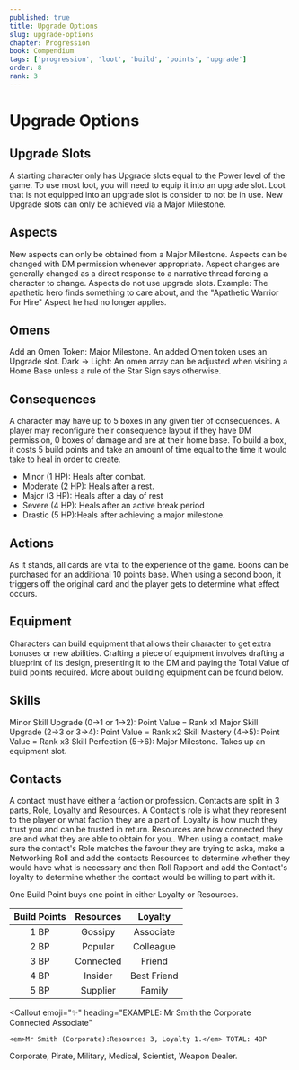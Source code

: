 ```yaml
---
published: true
title: Upgrade Options
slug: upgrade-options
chapter: Progression
book: Compendium
tags: ['progression', 'loot', 'build', 'points', 'upgrade']
order: 8
rank: 3
---
```



# Upgrade Options

## Upgrade Slots

A starting character only has Upgrade slots equal to the Power level of the game. To use most loot, you will need to equip it into an upgrade slot. Loot that is not equipped into an upgrade slot is consider to not be in use. New Upgrade slots can only be achieved via a Major Milestone.

## Aspects

New aspects can only be obtained from a Major Milestone. Aspects can be changed with DM permission whenever appropriate. Aspect changes are generally changed as a direct response to a narrative thread forcing a character to change. Aspects do not use upgrade slots. Example: The apathetic hero finds something to care about, and the "Apathetic Warrior For Hire" Aspect he had no longer applies.

## Omens

Add an Omen Token: Major Milestone. An added Omen token uses an Upgrade slot.
Dark -> Light: An omen array can be adjusted when visiting a Home Base unless a rule of the Star Sign says otherwise.

## Consequences

A character may have up to 5 boxes in any given tier of consequences. A player may reconfigure their consequence layout if they have DM permission, 0 boxes of damage and are at their home base. To build a box, it costs 5 build points and take an amount of time equal to the time it would take to heal in order to create.

-   Minor (1 HP): Heals after combat.
-   Moderate (2 HP): Heals after a rest.
-   Major (3 HP): Heals after a day of rest
-   Severe (4 HP): Heals after an active break period
-   Drastic (5 HP):Heals after achieving a major milestone.

## Actions

As it stands, all cards are vital to the experience of the game.
Boons can be purchased for an additional 10 points base. When using a second boon, it triggers off the original card and the player gets to determine what effect occurs.

## Equipment

Characters can build equipment that allows their character to get extra bonuses or new abilities. Crafting a piece of equipment involves drafting a blueprint of its design, presenting it to the DM and paying the Total Value of build points required. More about building equipment can be found below.

## Skills

Minor Skill Upgrade (0->1 or 1->2): Point Value = Rank x1
Major Skill Upgrade (2->3 or 3->4): Point Value = Rank x2
Skill Mastery (4->5): Point Value = Rank x3
Skill Perfection (5->6): Major Milestone. Takes up an equipment slot.

## Contacts

A contact must have either a faction or profession. Contacts are split in 3 parts, Role, Loyalty and Resources. A Contact's role is what they represent to the player or what faction they are a part of. Loyalty is how much they trust you and can be trusted in return. Resources are how connected they are and what they are able to obtain for you.. When using a contact, make sure the contact's Role matches the favour they are trying to aska, make a Networking Roll and add the contacts Resources to determine whether they would have what is necessary and then Roll Rapport and add the Contact's loyalty to determine whether the contact would be willing to part with it.

One Build Point buys one point in either Loyalty or Resources.

| Build Points | Resources |   Loyalty   |
| :----------: | :-------: | :---------: |
|     1 BP     |  Gossipy  |  Associate  |
|     2 BP     |  Popular  |  Colleague  |
|     3 BP     | Connected |   Friend    |
|     4 BP     |  Insider  | Best Friend |
|     5 BP     | Supplier  |   Family    |

<Callout
    emoji="✨"
    heading="EXAMPLE: Mr Smith the Corporate Connected Associate"
>
    <em>Mr Smith (Corporate):Resources 3, Loyalty 1.</em> TOTAL: 4BP
</Callout>

<Callout emoji="✨" heading="EXAMPLE: Roles">
    Corporate, Pirate, Military, Medical, Scientist, Weapon Dealer.
</Callout>
